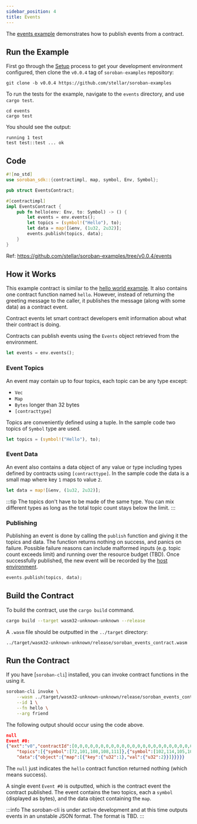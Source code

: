 ```yaml
---
sidebar_position: 4
title: Events
---
```


The [events example] demonstrates how to publish events from a contract.

[events example]: https://github.com/stellar/soroban-examples/tree/v0.0.4/events

## Run the Example

First go through the [Setup] process to get your development environment
configured, then clone the `v0.0.4` tag of `soroban-examples` repository:

[Setup]: ../getting-started/setup.mdx

```
git clone -b v0.0.4 https://github.com/stellar/soroban-examples
```

To run the tests for the example, navigate to the `events` directory, and use `cargo test`.

```
cd events
cargo test
```

You should see the output:

```
running 1 test
test test::test ... ok
```

## Code

```rust title="events/src/lib.rs"
#![no_std]
use soroban_sdk::{contractimpl, map, symbol, Env, Symbol};

pub struct EventsContract;

#[contractimpl]
impl EventsContract {
    pub fn hello(env: Env, to: Symbol) -> () {
        let events = env.events();
        let topics = (symbol!("Hello"), to);
        let data = map![&env, (1u32, 2u32)];
        events.publish(topics, data);
    }
}
```
Ref: https://github.com/stellar/soroban-examples/tree/v0.0.4/events

## How it Works

This example contract is similar to the [hello world example]. It also contains one 
contract function named `hello`. However, instead of returning the greeting message to the caller, it 
publishes the message (along with some data) as a contract event.

[hello world example]: https://github.com/stellar/soroban-examples/tree/v0.0.4/hello_world

Contract events let smart contract developers emit information about what their
contract is doing.

Contracts can publish events using the `Events` object retrieved from the
environment.

```rust
let events = env.events();
```

### Event Topics
An event may contain up to four topics, each topic can be any type except:
- `Vec`
- `Map`
- `Bytes` longer than 32 bytes
- `[contracttype]`


Topics are conveniently defined using a tuple. In the sample code two topics of
`Symbol` type are used.

```rust
let topics = (symbol!("Hello"), to);
```

### Event Data
An event also contains a data object of any value or type including types
defined by contracts using `[contracttype]`. In the sample code the data is a
small map where key `1` maps to value `2`.

```rust
let data = map![&env, (1u32, 2u32)];
```

:::tip
The topics don't have to be made of the same type. You can mix different types as long as the total topic count stays below the limit. 
:::

### Publishing
Publishing an event is done by calling the `publish` function and giving it the
topics and data.  The function returns nothing on success, and panics on
failure. Possible failure reasons can include malformed inputs (e.g. topic count
exceeds limit) and running over the resource budget (TBD). Once successfully
published, the new event will be recorded by the [host environment].

```rust
events.publish(topics, data);
```

[host environment]: ../learn/high-level-overview#host-environment

## Build the Contract

To build the contract, use the `cargo build` command.

```sh
cargo build --target wasm32-unknown-unknown --release
```

A `.wasm` file should be outputted in the `../target` directory:

```
../target/wasm32-unknown-unknown/release/soroban_events_contract.wasm
```

## Run the Contract

If you have [`soroban-cli`] installed, you can invoke contract functions in the
using it.

```sh
soroban-cli invoke \
    --wasm ../target/wasm32-unknown-unknown/release/soroban_events_contract.wasm \
    --id 1 \
    --fn hello \
    --arg friend
```

The following output should occur using the code above.

```json
null
Event #0:
{"ext":"v0","contractId":[0,0,0,0,0,0,0,0,0,0,0,0,0,0,0,0,0,0,0,0,0,0,0,0,0,0,0,0,0,0,0,1],"type":"contract","body":{"v0":{
    "topics":[{"symbol":[72,101,108,108,111]},{"symbol":[102,114,105,101,110,100]}],
    "data":{"object":{"map":[{"key":{"u32":1},"val":{"u32":2}}]}}}}}
```

The `null` just indicates the `hello` contract function returned nothing (which
means success).

A single event `Event #0` is outputted, which is the contract event the contract
published. The event contains the two topics, each a `symbol` (displayed as
bytes), and the data object containing the `map`.

:::info
The soroban-cli is under active development and at this time outputs events in
an unstable JSON format. The format is TBD.
:::
